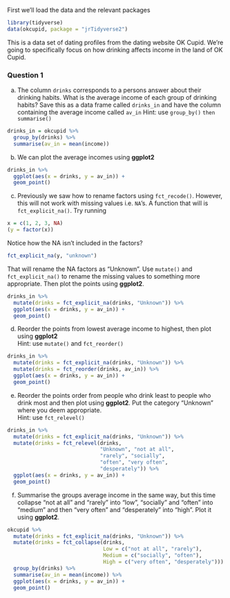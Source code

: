 First we'll load the data and the relevant packages
```r
library(tidyverse)
data(okcupid, package = "jrTidyverse2")
```
This is a data set of dating profiles from the dating website OK Cupid. We're going to specifically focus on how drinking affects income in the land of OK Cupid. 

### Question 1

a) The column `drinks` corresponds to a persons answer about their drinking habits. What is the average income of each group of drinking habits? Save this as a data frame called `drinks_in` and have the column containing the average income called `av_in`
Hint: use `group_by()` `then summarise()`
```r
drinks_in = okcupid %>% 
  group_by(drinks) %>% 
  summarise(av_in = mean(income)) 
```

b) We can plot the average incomes using **ggplot2**
```r
drinks_in %>% 
  ggplot(aes(x = drinks, y = av_in)) + 
  geom_point()
```

c) Previously we saw how to rename factors using `fct_recode()`. However, this will not work with missing values i.e. `NA`'s. A function that will is `fct_explicit_na()`. Try running
```r
x = c(1, 2, 3, NA)
(y = factor(x))
```
Notice how the NA isn't included in the factors?
```r
fct_explicit_na(y, "unknown")
```
That will rename the NA factors as "Unknown". Use `mutate()` and `fct_explicit_na()` to rename the missing values to something more appropriate. Then plot the points using **ggplot2**.
```r
drinks_in %>% 
  mutate(drinks = fct_explicit_na(drinks, "Unknown")) %>% 
  ggplot(aes(x = drinks, y = av_in)) + 
  geom_point()
```

d) Reorder the points from lowest average income to highest, then plot using **ggplot2**      
Hint: use `mutate()` and `fct_reorder()`
```r
drinks_in %>% 
  mutate(drinks = fct_explicit_na(drinks, "Unknown")) %>% 
  mutate(drinks = fct_reorder(drinks, av_in)) %>% 
  ggplot(aes(x = drinks, y = av_in)) + 
  geom_point()
```

e) Reorder the points order from people who drink least to people who drink most and then plot using **ggplot2**. Put the category "Unknown" where you deem appropriate.      
Hint: use `fct_relevel()`

```r
drinks_in %>% 
  mutate(drinks = fct_explicit_na(drinks, "Unknown")) %>% 
  mutate(drinks = fct_relevel(drinks, 
                              "Unknown", "not at all",
                              "rarely", "socially",
                              "often", "very often",
                              "desperately")) %>% 
  ggplot(aes(x = drinks, y = av_in)) + 
  geom_point()
```

f) Summarise the groups average income in the same way, but this time collapse "not at all" and "rarely" into "low", "socially" and "often" into "medium" and then "very often" and "desperately" into "high". Plot it using **ggplot2**.
```r
okcupid %>% 
  mutate(drinks = fct_explicit_na(drinks, "Unknown")) %>% 
  mutate(drinks = fct_collapse(drinks,
                               Low = c("not at all", "rarely"),
                               Medium = c("socially", "often"),
                               High = c("very often", "desperately"))) %>%
  group_by(drinks) %>% 
  summarise(av_in = mean(income)) %>% 
  ggplot(aes(x = drinks, y = av_in)) + 
  geom_point()
```
